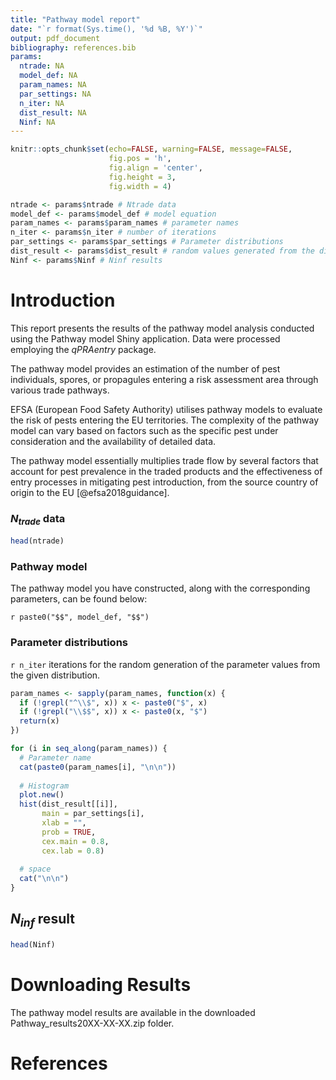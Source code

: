 ```yaml
---
title: "Pathway model report"
date: "`r format(Sys.time(), '%d %B, %Y')`"
output: pdf_document
bibliography: references.bib
params:
  ntrade: NA
  model_def: NA
  param_names: NA
  par_settings: NA
  n_iter: NA
  dist_result: NA
  Ninf: NA
---
```


```r
knitr::opts_chunk$set(echo=FALSE, warning=FALSE, message=FALSE,
                      fig.pos = 'h',
                      fig.align = 'center',
                      fig.height = 3,
                      fig.width = 4)
```

```r
ntrade <- params$ntrade # Ntrade data
model_def <- params$model_def # model equation
param_names <- params$param_names # parameter names
n_iter <- params$n_iter # number of iterations
par_settings <- params$par_settings # Parameter distributions
dist_result <- params$dist_result # random values generated from the distributions
Ninf <- params$Ninf # Ninf results
```


# Introduction

This report presents the results of the pathway model analysis conducted using the Pathway model Shiny application. Data were processed employing the *qPRAentry* package.

The pathway model provides an estimation of the number of pest individuals, spores, or propagules entering a risk assessment area through various trade pathways.

EFSA (European Food Safety Authority) utilises pathway models to evaluate the risk of pests entering the EU territories. The complexity of the pathway model can vary based on factors such as the specific pest under consideration and the availability of detailed data.

The pathway model essentially multiplies trade flow by several factors that account for pest prevalence in the traded products and the effectiveness of entry processes in mitigating pest introduction, from the source country of origin to the EU [@efsa2018guidance].


### $N_{trade}$ data

```r
head(ntrade)
```

### Pathway model

The pathway model you have constructed, along with the corresponding parameters, can be found below:

`r paste0("$$", model_def, "$$")`

### Parameter distributions

`r n_iter` iterations for the random generation of the parameter values from the given distribution.


```r
param_names <- sapply(param_names, function(x) {
  if (!grepl("^\\$", x)) x <- paste0("$", x)
  if (!grepl("\\$$", x)) x <- paste0(x, "$")
  return(x)
})

for (i in seq_along(param_names)) {
  # Parameter name
  cat(paste0(param_names[i], "\n\n"))
  
  # Histogram
  plot.new()
  hist(dist_result[[i]], 
       main = par_settings[i], 
       xlab = "", 
       prob = TRUE,
       cex.main = 0.8, 
       cex.lab = 0.8)
  
  # space
  cat("\n\n")
}
```


## $N_{inf}$ result

```r
head(Ninf)
```




<!-- (CHECK WITH MARTINA HOW TO ADD REFERENCES - I also think we can remove the part I added below) -->

<!-- In recent pest risk assessments【efsa2023a】【efsa2023b】【efsa2023c】, the pathway models have included the following parameters: -->


<!-- $$ -->
<!-- N_{inf} = N_{trade} * p_{prevalence} * (1 - p_{sorting}) * (1 - RROs_{effectiveness}) * d * p_{transfer} -->
<!-- $$ -->
<!-- where: -->

<!-- - **$N_{inf}$**: Number of founder populations of the pest. -->
<!-- - **$N_{trade}$**: Total quantity of commodities (infested or not) imported by the EU from countries where the pest is present. -->
<!-- - **$p_{prevalence}$**: Proportion of infested commodity at the origin. -->
<!-- - **$p_{sorting}$**: Proportion of infested commodity removed before entry into the EU. -->
<!-- - **$RRO_{effectiveness}$**: Reduction in infested commodity through postharvest treatment. -->
<!-- - **$d$**: Disaggregation factor, reflecting the distribution of the infested commodity to several locations within the risk assessment area. -->
<!-- - **$p_{transfer}$**: Probability that the pest in one disaggregated batch is transferred to suitable hosts, leading to a founder population. -->

<!-- Due to the challenges in obtaining precise data for each stage of a pest risk assessment, Expert Knowledge Elicitation (EKE) is often employed to estimate the values of the pathway model parameters【EFSAPLHPanel2018†source】. EKE is a structured process that gathers and utilizes expert knowledge to make informed decisions, especially when empirical data is limited【EFSA2014†source. -->



# Downloading Results

The pathway model results are available in the downloaded Pathway_results20XX-XX-XX.zip folder.


<!-- The results of the pathway model are displayed in both tabular and map formats. -->
<!-- The map shows the mean $N_{inf}$ values by country at the NUTS0 level. -->



<!-- ```{r} -->








<!-- ``` -->
<!-- Figure 1: Mean $N_{inf}$ values by country at the NUTS0 level. -->



# References


